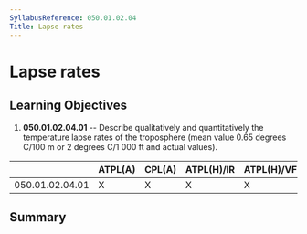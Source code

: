 ```yaml
---
SyllabusReference: 050.01.02.04
Title: Lapse rates
---
```


# Lapse rates

## Learning Objectives

1.  **050.01.02.04.01** -- Describe qualitatively and quantitatively the
    temperature lapse rates of the troposphere (mean value 0.65 degrees C/100 m
    or 2 degrees C/1 000 ft and actual values).

|                 | ATPL(A) | CPL(A) | ATPL(H)/IR | ATPL(H)/VFR | CPL(H) | IR  | CBIR(A) |
| --------------- | ------- | ------ | ---------- | ----------- | ------ | --- | ------- |
| 050.01.02.04.01 | X       | X      | X          | X           | X      | X   | X       |

## Summary
